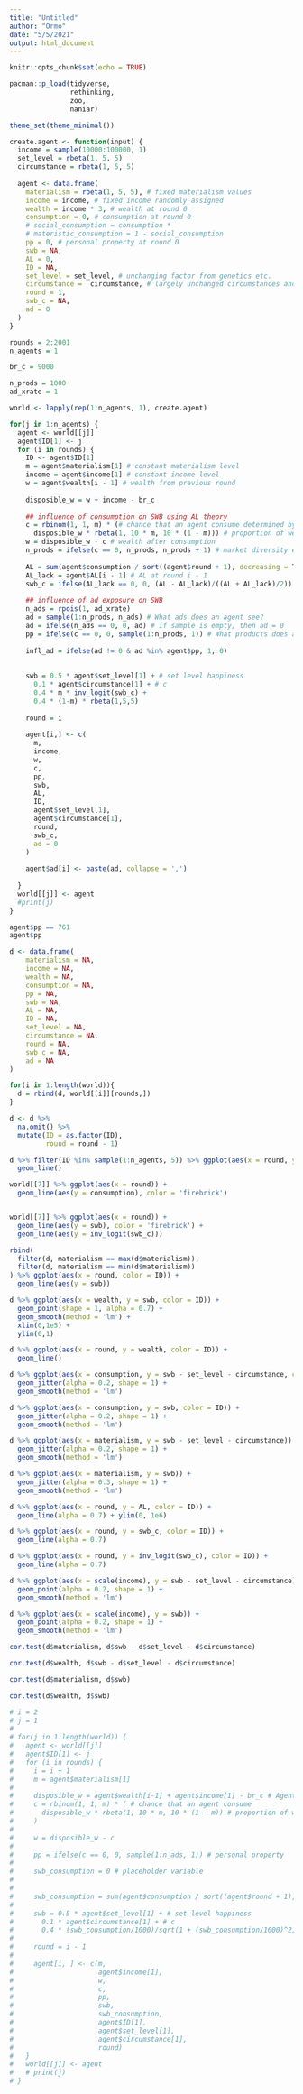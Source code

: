 ```yaml
---
title: "Untitled"
author: "Ormo"
date: "5/5/2021"
output: html_document
---
```


```r
knitr::opts_chunk$set(echo = TRUE)

pacman::p_load(tidyverse, 
               rethinking,
               zoo,
               naniar)

theme_set(theme_minimal())

```

```r
create.agent <- function(input) {
  income = sample(10000:100000, 1)
  set_level = rbeta(1, 5, 5)
  circumstance = rbeta(1, 5, 5)
  
  agent <- data.frame(
    materialism = rbeta(1, 5, 5), # fixed materialism values
    income = income, # fixed income randomly assigned
    wealth = income * 3, # wealth at round 0
    consumption = 0, # consumption at round 0
    # social_consumption = consumption *
    # materistic_consumption = 1 - social_consumption
    pp = 0, # personal property at round 0
    swb = NA,
    AL = 0,
    ID = NA,
    set_level = set_level, # unchanging factor from genetics etc.
    circumstance =  circumstance, # largely unchanged circumstances and demographic factor
    round = 1,
    swb_c = NA,
    ad = 0
  )
}

```

```r
rounds = 2:2001
n_agents = 1

br_c = 9000

n_prods = 1000
ad_xrate = 1

world <- lapply(rep(1:n_agents, 1), create.agent)

for(j in 1:n_agents) {
  agent <- world[[j]]
  agent$ID[1] <- j
  for (i in rounds) {
    ID <- agent$ID[1]
    m = agent$materialism[1] # constant materialism level
    income = agent$income[1] # constant income level
    w = agent$wealth[i - 1] # wealth from previous round
    
    disposible_w = w + income - br_c
    
    ## influence of consumption on SWB using AL theory
    c = rbinom(1, 1, m) * (# chance that an agent consume determined by materialism
      disposible_w * rbeta(1, 10 * m, 10 * (1 - m))) # proportion of wealth spent determined by materialism
    w = disposible_w - c # wealth after consumption
    n_prods = ifelse(c == 0, n_prods, n_prods + 1) # market diversity expanding as a response to products being consumed
    
    AL = sum(agent$consumption / sort((agent$round + 1), decreasing = T)) + c # AL at round i
    AL_lack = agent$AL[i - 1] # AL at round i - 1
    swb_c = ifelse(AL_lack == 0, 0, (AL - AL_lack)/((AL + AL_lack)/2)) # Relative AL
    
    ## influence of ad exposure on SWB
    n_ads = rpois(1, ad_xrate)
    ad = sample(1:n_prods, n_ads) # What ads does an agent see?
    ad = ifelse(n_ads == 0, 0, ad) # if sample is empty, then ad = 0
    pp = ifelse(c == 0, 0, sample(1:n_prods, 1)) # What products does an agent have
    
    infl_ad = ifelse(ad != 0 & ad %in% agent$pp, 1, 0)
    
    
    swb = 0.5 * agent$set_level[1] + # set level happiness
      0.1 * agent$circumstance[1] + # c
      0.4 * m * inv_logit(swb_c) +
      0.4 * (1-m) * rbeta(1,5,5)
    
    round = i
    
    agent[i,] <- c(
      m,
      income,
      w,
      c,
      pp,
      swb,
      AL,
      ID,
      agent$set_level[1],
      agent$circumstance[1],
      round,
      swb_c,
      ad = 0
    )
    
    agent$ad[i] <- paste(ad, collapse = ',')
    
  }
  world[[j]] <- agent
  #print(j)
}

agent$pp == 761
agent$pp
```


```r
d <- data.frame(
    materialism = NA,
    income = NA, 
    wealth = NA, 
    consumption = NA, 
    pp = NA,
    swb = NA, 
    AL = NA,
    ID = NA,
    set_level = NA,
    circumstance = NA,
    round = NA,
    swb_c = NA,
    ad = NA
)

for(i in 1:length(world)){
  d = rbind(d, world[[i]][rounds,])
}

d <- d %>% 
  na.omit() %>% 
  mutate(ID = as.factor(ID),
         round = round - 1)
```

```r
d %>% filter(ID %in% sample(1:n_agents, 5)) %>% ggplot(aes(x = round, y = swb, color = ID)) +
  geom_line()

world[[7]] %>% ggplot(aes(x = round)) +
  geom_line(aes(y = consumption), color = 'firebrick') 


world[[7]] %>% ggplot(aes(x = round)) +
  geom_line(aes(y = swb), color = 'firebrick') +
  geom_line(aes(y = inv_logit(swb_c)))

rbind(
  filter(d, materialism == max(d$materialism)),
  filter(d, materialism == min(d$materialism))
) %>% ggplot(aes(x = round, color = ID)) +
  geom_line(aes(y = swb))


```

```r
d %>% ggplot(aes(x = wealth, y = swb, color = ID)) +
  geom_point(shape = 1, alpha = 0.7) +
  geom_smooth(method = 'lm') +
  xlim(0,1e5) +
  ylim(0,1)

d %>% ggplot(aes(x = round, y = wealth, color = ID)) +
  geom_line()

d %>% ggplot(aes(x = consumption, y = swb - set_level - circumstance, color = ID)) +
  geom_jitter(alpha = 0.2, shape = 1) +
  geom_smooth(method = 'lm')

d %>% ggplot(aes(x = consumption, y = swb, color = ID)) +
  geom_jitter(alpha = 0.2, shape = 1) +
  geom_smooth(method = 'lm')

d %>% ggplot(aes(x = materialism, y = swb - set_level - circumstance)) +
  geom_jitter(alpha = 0.2, shape = 1) +
  geom_smooth(method = 'lm')

d %>% ggplot(aes(x = materialism, y = swb)) +
  geom_jitter(alpha = 0.3, shape = 1) +
  geom_smooth(method = 'lm')

d %>% ggplot(aes(x = round, y = AL, color = ID)) +
  geom_line(alpha = 0.7) + ylim(0, 1e6)

d %>% ggplot(aes(x = round, y = swb_c, color = ID)) +
  geom_line(alpha = 0.7)

d %>% ggplot(aes(x = round, y = inv_logit(swb_c), color = ID)) +
  geom_line(alpha = 0.7)

d %>% ggplot(aes(x = scale(income), y = swb - set_level - circumstance)) +
  geom_point(alpha = 0.2, shape = 1) +
  geom_smooth(method = 'lm')

d %>% ggplot(aes(x = scale(income), y = swb)) +
  geom_point(alpha = 0.2, shape = 1) +
  geom_smooth(method = 'lm')

```


```r
cor.test(d$materialism, d$swb - d$set_level - d$circumstance)

cor.test(d$wealth, d$swb - d$set_level - d$circumstance)

cor.test(d$materialism, d$swb)

cor.test(d$wealth, d$swb)


```












```r
# i = 2
# j = 1
# 
# for(j in 1:length(world)) {
#   agent <- world[[j]]
#   agent$ID[1] <- j
#   for (i in rounds) {
#     i = i + 1
#     m = agent$materialism[1]
#     
#     disposible_w = agent$wealth[i-1] + agent$income[1] - br_c # Agent wealth before consumption
#     c = rbinom(1, 1, m) * ( # chance that an agent consume
#       disposible_w * rbeta(1, 10 * m, 10 * (1 - m)) # proportion of wealth spent determined by materialism
#     )
#     
#     w = disposible_w - c
#     
#     pp = ifelse(c == 0, 0, sample(1:n_ads, 1)) # personal property
#     
#     swb_consumption = 0 # placeholder variable
#     
#     
#     swb_consumption = sum(agent$consumption / sort((agent$round + 1), decreasing = T)) + c
#     
#     swb = 0.5 * agent$set_level[1] + # set level happiness
#       0.1 * agent$circumstance[1] + # c
#       0.4 * (swb_consumption/1000)/sqrt(1 + (swb_consumption/1000)^2) # consumption
#     
#     round = i - 1
#     
#     agent[i, ] <- c(m, 
#                     agent$income[1], 
#                     w, 
#                     c, 
#                     pp, 
#                     swb, 
#                     swb_consumption, 
#                     agent$ID[1], 
#                     agent$set_level[1], 
#                     agent$circumstance[1], 
#                     round)
#   }
#   world[[j]] <- agent
#   # print(j)
# }
```


